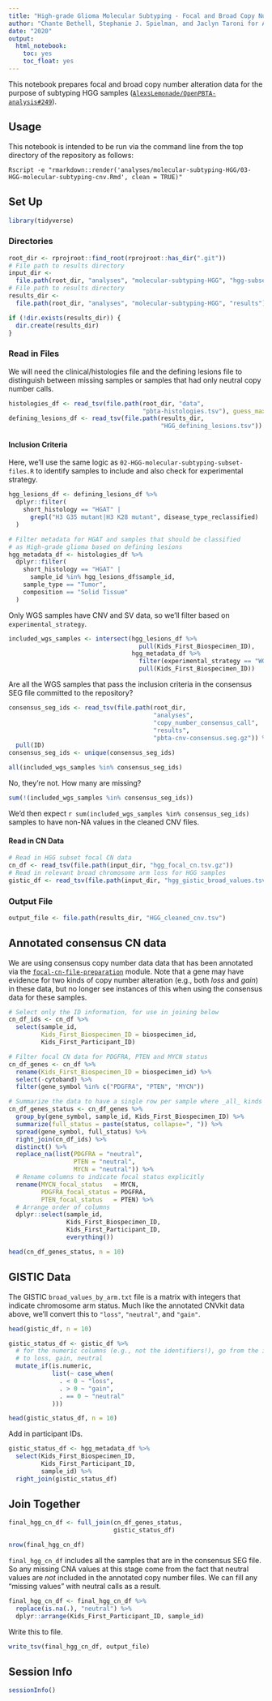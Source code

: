 ```yaml
---
title: "High-grade Glioma Molecular Subtyping - Focal and Broad Copy Number Alterations"
author: "Chante Bethell, Stephanie J. Spielman, and Jaclyn Taroni for ALSF CCDL"
date: "2020"
output:
  html_notebook:
    toc: yes
    toc_float: yes
---
```


This notebook prepares focal and broad copy number alteration data for the 
purpose of subtyping HGG samples 
([`AlexsLemonade/OpenPBTA-analysis#249`](https://github.com/AlexsLemonade/OpenPBTA-analysis/issues/249)).

## Usage

This notebook is intended to be run via the command line from the top directory
of the repository as follows:

`Rscript -e "rmarkdown::render('analyses/molecular-subtyping-HGG/03-HGG-molecular-subtyping-cnv.Rmd', clean = TRUE)"`

## Set Up

```r
library(tidyverse)
```

### Directories

```r
root_dir <- rprojroot::find_root(rprojroot::has_dir(".git"))
# File path to results directory
input_dir <-
  file.path(root_dir, "analyses", "molecular-subtyping-HGG", "hgg-subset")
# File path to results directory
results_dir <-
  file.path(root_dir, "analyses", "molecular-subtyping-HGG", "results")

if (!dir.exists(results_dir)) {
  dir.create(results_dir)
}
```

### Read in Files

We will need the clinical/histologies file and the defining lesions file to distinguish between missing samples or samples that had only neutral copy number calls.

```r
histologies_df <- read_tsv(file.path(root_dir, "data",
                                     "pbta-histologies.tsv"), guess_max = 10000)
defining_lesions_df <- read_tsv(file.path(results_dir, 
                                          "HGG_defining_lesions.tsv"))
```

#### Inclusion Criteria

Here, we'll use the same logic as `02-HGG-molecular-subtyping-subset-files.R` to identify samples to include and also check for experimental strategy.

```r
hgg_lesions_df <- defining_lesions_df %>%
  dplyr::filter(
    short_histology == "HGAT" |
      grepl("H3 G35 mutant|H3 K28 mutant", disease_type_reclassified)
  )

# Filter metadata for HGAT and samples that should be classified
# as High-grade glioma based on defining lesions
hgg_metadata_df <- histologies_df %>%
  dplyr::filter(
    short_histology == "HGAT" |
      sample_id %in% hgg_lesions_df$sample_id,
    sample_type == "Tumor",
    composition == "Solid Tissue"
  )
```

Only WGS samples have CNV and SV data, so we'll filter based on `experimental_strategy`.

```r
included_wgs_samples <- intersect(hgg_lesions_df %>% 
                                    pull(Kids_First_Biospecimen_ID),
                                  hgg_metadata_df %>% 
                                    filter(experimental_strategy == "WGS") %>%
                                    pull(Kids_First_Biospecimen_ID))
```

Are all the WGS samples that pass the inclusion criteria in the consensus SEG file committed to the repository?

```r
consensus_seg_ids <- read_tsv(file.path(root_dir, 
                                        "analyses", 
                                        "copy_number_consensus_call",
                                        "results",
                                        "pbta-cnv-consensus.seg.gz")) %>%
  pull(ID)
consensus_seg_ids <- unique(consensus_seg_ids)
```

```r
all(included_wgs_samples %in% consensus_seg_ids)
```

No, they're not.
How many are missing?

```r
sum(!(included_wgs_samples %in% consensus_seg_ids))
```

We'd then expect `r sum(included_wgs_samples %in% consensus_seg_ids)` samples to have non-NA values in the cleaned CNV files.

#### Read in CN Data

```r
# Read in HGG subset focal CN data
cn_df <- read_tsv(file.path(input_dir, "hgg_focal_cn.tsv.gz"))
# Read in relevant broad chromosome arm loss for HGG samples
gistic_df <- read_tsv(file.path(input_dir, "hgg_gistic_broad_values.tsv"))
```

### Output File

```r
output_file <- file.path(results_dir, "HGG_cleaned_cnv.tsv")
```

## Annotated consensus CN data

We are using consensus copy number data data that has been annotated via the [`focal-cn-file-preparation`](../focal-cn-file-preparation/) module.
Note that a gene may have evidence for two kinds of copy number alteration (e.g., both _loss_ and _gain_) in these data, but no longer see instances of this when using the consensus data for these samples.

```r
# Select only the ID information, for use in joining below
cn_df_ids <- cn_df %>%  
  select(sample_id, 
         Kids_First_Biospecimen_ID = biospecimen_id,
         Kids_First_Participant_ID)

# Filter focal CN data for PDGFRA, PTEN and MYCN status
cn_df_genes <- cn_df %>%
  rename(Kids_First_Biospecimen_ID = biospecimen_id) %>%
  select(-cytoband) %>%
  filter(gene_symbol %in% c("PDGFRA", "PTEN", "MYCN"))

# Summarize the data to have a single row per sample where _all_ kinds of copy number alterations are present.
cn_df_genes_status <- cn_df_genes %>% 
  group_by(gene_symbol, sample_id, Kids_First_Biospecimen_ID) %>% 
  summarize(full_status = paste(status, collapse=", ")) %>% 
  spread(gene_symbol, full_status) %>% 
  right_join(cn_df_ids) %>%
  distinct() %>%
  replace_na(list(PDGFRA = "neutral", 
                  PTEN = "neutral", 
                  MYCN = "neutral")) %>% 
  # Rename columns to indicate focal status explicitly
  rename(MYCN_focal_status   = MYCN, 
         PDGFRA_focal_status = PDGFRA,
         PTEN_focal_status   = PTEN) %>%
  # Arrange order of columns
  dplyr::select(sample_id, 
                Kids_First_Biospecimen_ID, 
                Kids_First_Participant_ID, 
                everything())

head(cn_df_genes_status, n = 10)
```

## GISTIC Data

The GISTIC `broad_values_by_arm.txt` file is a matrix with integers that indicate chromosome arm status. 
Much like the annotated CNVkit data above, we'll convert this to `"loss"`, `"neutral"`, and `"gain"`.

```r
head(gistic_df, n = 10) 
```

```r
gistic_status_df <- gistic_df %>%
  # for the numeric columns (e.g., not the identifiers!), go from the integers
  # to loss, gain, neutral
  mutate_if(is.numeric, 
            list(~ case_when(
              . < 0 ~ "loss",
              . > 0 ~ "gain",
              . == 0 ~ "neutral"
            )))

head(gistic_status_df, n = 10)
```

Add in participant IDs.

```r
gistic_status_df <- hgg_metadata_df %>% 
  select(Kids_First_Biospecimen_ID,
         Kids_First_Participant_ID,
         sample_id) %>%
  right_join(gistic_status_df)
```

## Join Together

```r
final_hgg_cn_df <- full_join(cn_df_genes_status,
                             gistic_status_df)

nrow(final_hgg_cn_df)
```

`final_hgg_cn_df` includes all the samples that are in the consensus SEG file.
So any missing CNA values at this stage come from the fact that neutral values are _not_ included in the annotated copy number files.
We can fill any "missing values" with neutral calls as a result.

```r
final_hgg_cn_df <- final_hgg_cn_df %>%
  replace(is.na(.), "neutral") %>%
  dplyr::arrange(Kids_First_Participant_ID, sample_id)
```

Write this to file.

```r
write_tsv(final_hgg_cn_df, output_file)
```

## Session Info

```r
sessionInfo()
```


